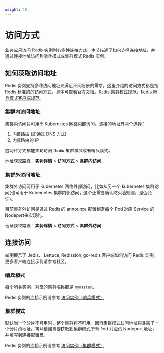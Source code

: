 ```yaml
---
weight: 40
---
```


# 访问方式

业务应用访问 Redis 实例时有多种连接方式，本节描述了如何选择连接地址，并通过连接地址访问到哨兵模式或集群模式 Redis 实例。

## 如何获取访问地址

Redis 实例支持多种访问地址来满足不同场景的需求。这里介绍的访问方式都是指 Redis 标准的的访问方式。具体可查看官方文档。[Redis 集群模式规范](https://redis.io/docs/latest/operate/oss_and_stack/reference/cluster-spec/)，[Redis 哨兵模式客户端规范](https://redis.io/docs/latest/develop/reference/sentinel-clients/)。

### 集群内访问地址

集群内访问只可用于 Kubernetes 网络内部访问。连接的地址有两个选择：

1. 内部路由 (即通过 DNS 方式)
2. 内部路由的 IP

这两种方式都能实现访问 Redis 集群模式或者哨兵模式。

地址获取路径：**实例详情** > **访问方式** > **集群内访问**

### 集群外访问地址

集群外访问可用于 Kubernetes 网络外部访问，比如从另一个 Kubernetes 集群访问(也可用于 Kubernetes 集群内部访问，这个还需要确认防火墙规则，是否允许)。

目前集群外访问是通过 Redis 的 announce 配置绑定每个 Pod 对应 Service 的 Nodeport来实现的。

地址获取路径：**实例详情** > **访问方式** > **集群外访问**

## 连接访问

举例展示了 Jedis、 Lettuce, Redission, go-redis 客户端如何访问 Redis 实例。更多客户端连接示例请参考社区。

### 哨兵模式

每个哨兵实例，对应的集群名称都是 `mymaster`。

Redis 实例的连接示例请参考 [访问实例（哨兵模式）]()

### 集群模式

默认当一个分片不可用时，整个集群将不可用。因而集群模式访问地址只暴露了一个分片的地址。可以根据需要获取到集群模式所有 Pod 对应的 Nodeport 地址，并填写到连接配置里。

Redis 实例的连接示例请参考 [访问实例（集群模式）]()
